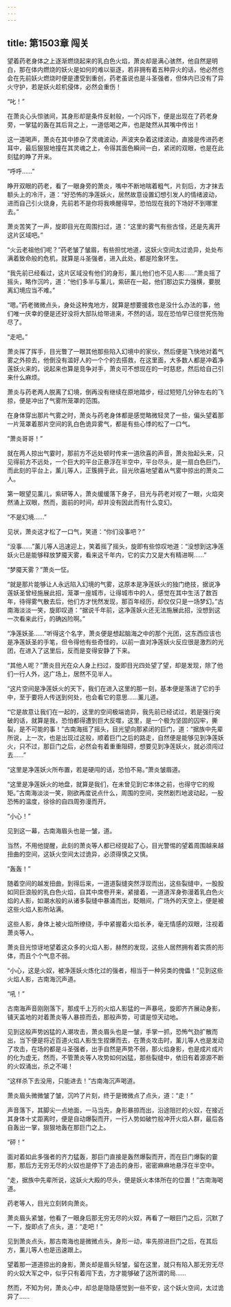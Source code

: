 ```yaml
---
---
---
```

title: 第1503章 闯关
---



望着药老身体之上逐渐燃烧起来的乳白色火焰，萧炎却是满心骇然，他自然是明白，那在体内燃烧的妖火是如何的难以驱逐，若非拥有着五种异火的话，他必然也会在先前妖火燃烧时便是遭受到重创，药老虽说也是斗圣强者，但体内已没有了异火守护，若是妖火趁机侵体，必然会重伤！

“叱！”

在萧炎心头惊骇间，其身形却是条件反射般，一个闪烁下，便是出现在了药老身旁，一掌猛的轰在其后背之上，一道低喝之声，也是陡然从其嘴中传出！

这一道喝声，萧炎在其中掺杂了灵魂波动，声波夹杂着这缕波动，直接是传进药老耳中，最后狠狠地撞在其灵魂之上，令得其面色瞬间一白，紧闭的双眼，也是在此刻猛的睁了开来。

“呼呼……”

睁开双眼的药老，看了一眼身旁的萧炎，嘴中不断地喘着粗气，片刻后，方才抹去额头上的冷汗，道：“好恐怖的净莲妖火，居然故意设置幻想引发人的情绪波动，进而自己引火烧身，先前若不是你将我唤醒得早，恐怕现在我的下场好不到哪里去。”

萧炎苦笑了一声，旋即目光在周围扫过，道：“这里的雾气有些古怪，还是先离开这片区域吧。”

“火云老祖他们呢？”药老皱了皱眉，有些担忧地道，这妖火空间太过诡异，处处布满着致命般的危机，就算是斗圣强者，进入此处，都是险象环生。

“我先前已经看过，这片区域没有他们的身形，薰儿他们也不见人影……”萧炎摇了摇头，略作沉吟，道：“他们多半与薰儿，紫研在一起，他们那边实力强横，要脱离幻境应当不难。”

“嗯。”药老微微点头，身处这种鬼地方，就算是想要援救也是没什么办法的事，他们唯一庆幸的便是还好没将大部队给带进来，不然的话，现在恐怕早已径世死伤殆尽了。

“走吧。”

萧炎挥了挥手，目光瞥了一眼其他那些陷入幻境中的家伙，然后便是飞快地对着气雾之外掠去，他倒没有滥好人的一个个的去搭救，在这里面，大多数人都是冲着净莲妖火来的，说起来也算是竞争对手，萧炎可不想现在的一时慈悲，然后给自己引来什么麻烦。

萧炎与药老两人脱离了幻境，倒再没有继续在原地踏步，经过短短几分钟左右的飞掠，便是冲出了气雾所笼罩的范围。

在身体穿出那片气雾之时，萧炎与药老身体都是感觉略微轻灵了一些，偏头望着那一片笼罩着那片空间的乳白色诡异雾气，都是有些心悸的松了一口气。

“萧炎哥哥！”

就在两人掠出气霎时，那前方不远处顿时传来一道欣喜的声音，萧炎抬起头来，只见得前方不远处，一个巨大的平台正悬浮在半空中，平台尽头，是一扇白色巨门，而此刻的平台上，薰儿等人，正簇拥于此，目光欣喜地望着从气雾中掠出的萧炎二人。

第一眼望见薰儿，紫研等人，萧炎缓缓落下身子，目光与药老对视了一眼，火焰突然涌上双眼，然而，面前的时间，却并没有因此而有什么变幻。

“不是幻境……”

见状，萧炎这才松了一口气，笑道：“你们没事吧？”

“没事……”薰儿等人迅速迎上，笑着摇了摇头，旋即有些惊叹地道：“没想到这净莲妖火已是能够释放梦魇天雾，看来这千年内，它的实力又是大有精进啊……”

“梦魇天雾？”萧炎一怔。

“就是那片能够让人永远陷入幻境的气雾，这原本是净莲妖火的独门绝技，据说净莲妖圣曾经施展此招，笼罩一座城市，让得城市中的人，感觉在其中生活了数百年，待得雾气散去后，他们方才恍然发现，那百年经历，却仅仅只是一场梦幻。”古南海淡淡一笑，旋即叹道：“据说千年前，这净莲妖火还无法施展此招，没想到这一次看来此行，的确凶险啊。”

“净莲妖圣……”听得这个名字，萧炎便是想起脑海之中的那个光团，这东西应该也是净莲妖圣的手笔，但令得他有些奇怪的，以前一直对净莲妖火反应很是激烈的光团，在进入了这里后，反而是变得安静了下来。

“其他人呢？”萧炎目光在众人身上扫过，旋即目光四处望了望，却是发现，除了他们一行人外，这广场上，居然不见半人。

“这片空间是净莲妖火的天下，我们在进入这里的那一刻，基本便是落进了它的手中，至于要将人传送到何处，也会看它的意思……薰儿道。

“它是故意让我们在一起的，这里的空间极端诡异，我先前已经试过，若是强行突破的话，就算是我，恐怕都得遭到巨大反噬，这里，是一个极为坚固的囚牢，撕裂，是不可能的事！”古南海摇了摇头，目光望向那紧闭的巨门，道：“据族中先辈所说，上一次，也是出现过这般，顺着巨门之后的路走，自然便是能够见到净莲妖火，只不过，那巨门之后，必然会有着重重阻碍，想要见到净莲妖火，就必须闯过去……”

“这里是净莲妖火所布置，若是硬闯的话，恐怕不易。”萧炎皱眉道。

“这里是净莲妖火的地盘，就算是我们，在未曾见到它本体之前，也得守它的规矩。”古南海淡淡一笑，刚欲再度说点什么，周围的空间，突然剧烈地波动起，一股恐怖的温度，徐徐的自四周弥漫而开。

“小心！”

见到这一幕，古南海眉头也是一皱，道。

当然，不用他提醒，此刻的萧炎等人都已经提起了心，目光警惕的望着周围越来越扭曲的空间，这妖火空间太过诡异，必须得慎之又慎。

“轰轰！”

随着空间的越发扭曲，到得后来，一道道裂缝突然浮现而出，这些裂缝中，一股股如同巨浪般的乳白色火焰，自其中席卷开来，紧接着，一道道浑身弥漫着乳白色火焰的人影，如潮水般的从诸多裂缝中暴涌而出，眨眼间，广场外的天空上，便是被这些火焰人影所站满。

这些人影，身体上被火焰所缭绕，手中紧握着火焰长矛，毫无情感的双眼，注视着萧炎等人。

萧炎目光惊讶地望着这众多的火焰人影，赫然的发现，这些人居然拥有着实质的形体，而且个个气息不弱。

“小心，这是火奴，被净莲妖火炼化过的强者，相当于一种另类的傀儡！”见到这些火焰人影，古南海沉声道。

“吼！”

古南海声音刚刚落下，那成千上万的火焰人影猛的一声暴吼，旋即齐齐展动身影，铺天盖地的对着萧炎等人暴掠而去，那般声势，可谓是惊天动地。

见到这般声势凶猛的人潮攻击，萧炎眉头也是一皱，手掌一抓，恐怖气劲扩散而出，当下便是将近百道火焰人影生生捏爆而去，在萧炎攻击时，薰儿等人也是发动了攻击，在场的都是斗圣强者，出手自然是声势不弱，那火焰身影，也是成片成片的化为虚无，然而，不管萧炎等人攻势如何凶猛，那些裂缝中，依旧有着源源不断的火奴涌出，杀之不竭！

“这样杀下去没用，只能进去！”古南海沉声喝道。

萧炎眉头微微皱了皱，沉吟了片刻，终于是微微点了点头，道：“走！”

声音落下，其脚尖一点地面，一马当先，身形暴掠而出，沿途阻拦的火奴，在接近其身体十丈距离时，便是自动爆裂而开，一行人势如破竹般冲开火焰人群，最后各自轰出一掌，狠狠地轰在那巨门之上。

“砰！”

面对着如此多强者的齐力猛轰，那巨门直接是轰然爆裂而开，而在巨门爆裂的霎那，那后方无穷无尽的火奴也是停下了追击的身形，密密麻麻地悬浮在半空中。

“走，据族中先辈所说，这妖火大殿的尽头，便是妖火本体所在的位置！”古南海喝道。

药老等人，目光立刻转向萧炎。

萧炎眉头紧皱，他看了一眼身后那无穷无尽的火奴，再看了一眼巨门之后，沉默了一下，旋即点了点头，道：“走吧！”

见到萧炎点头，那古南海也是微微点头，身形一动，率先掠进巨门之后，在其后方，薰儿等人也是迅速跟上。

望着那一道道掠出的身影，萧炎却是眉头轻皱，留在这里，就只有陷入那无穷无尽的火奴大军之中，似乎只有着闯下去，方才能够破了这所谓的局……

然而，不知为何，萧炎心中，却总是隐隐感觉到一些不安，这个妖火空间，太过诡异了……